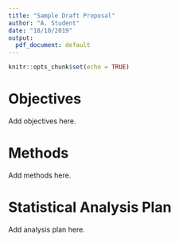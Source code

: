 ```yaml
---
title: "Sample Draft Proposal"
author: "A. Student"
date: "18/10/2019"
output:
  pdf_document: default
---
```


```r
knitr::opts_chunk$set(echo = TRUE)
```

# Objectives

Add objectives here.

# Methods

Add methods here.

# Statistical Analysis Plan

Add analysis plan here.